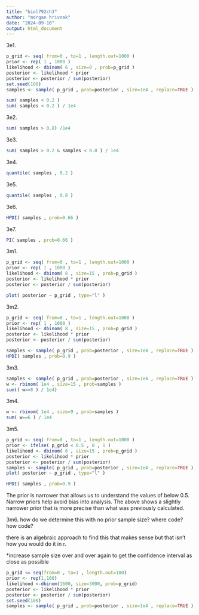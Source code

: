---
title: "biol792ch3"
author: "morgan hrivnak"
date: "2024-09-10"
output: html_document
---
3e1. 
```{r}
p_grid <- seq( from=0 , to=1 , length.out=1000 )
prior <- rep( 1 , 1000 )
likelihood <- dbinom( 6 , size=9 , prob=p_grid )
posterior <- likelihood * prior
posterior <- posterior / sum(posterior)
set.seed(100)
samples <- sample( p_grid , prob=posterior , size=1e4 , replace=TRUE )

sum( samples < 0.2 )
sum( samples < 0.2 ) / 1e4
```
3e2.
```{r}
sum( samples > 0.8) /1e4
```
3e3. 
```{r}
sum( samples > 0.2 & samples < 0.8 ) / 1e4
```
3e4.
```{r}
quantile( samples , 0.2 )
```
3e5.
```{r}
quantile( samples , 0.8 )
```
3e6.
```{r}
HPDI( samples , prob=0.66 )
```
3e7. 
```{r}
PI( samples , prob=0.66 )
```
3m1.
```{r}
p_grid <- seq( from=0 , to=1 , length.out=1000 )
prior <- rep( 1 , 1000 )
likelihood <- dbinom( 8 , size=15 , prob=p_grid )
posterior <- likelihood * prior
posterior <- posterior / sum(posterior)

plot( posterior ~ p_grid , type="l" )

```
3m2.
```{r}
p_grid <- seq( from=0 , to=1 , length.out=1000 )
prior <- rep( 1 , 1000 )
likelihood <- dbinom( 8 , size=15 , prob=p_grid )
posterior <- likelihood * prior
posterior <- posterior / sum(posterior)

samples <- sample( p_grid , prob=posterior , size=1e4 , replace=TRUE )
HPDI( samples , prob=0.9 )
```
3m3. 
```{r}
samples <- sample( p_grid , prob=posterior , size=1e4 , replace=TRUE )
w <- rbinom( 1e4 , size=15 , prob=samples )
sum(( w==8 ) / 1e4)
```
3m4.
```{r}
w <- rbinom( 1e4 , size=9 , prob=samples )
sum( w==6 ) / 1e4
```
3m5.
```{r}
p_grid <- seq( from=0 , to=1 , length.out=1000 )
prior <- ifelse( p_grid < 0.5 , 0 , 1 )
likelihood <- dbinom( 8 , size=15 , prob=p_grid )
posterior <- likelihood * prior
posterior <- posterior / sum(posterior)
samples <- sample( p_grid , prob=posterior , size=1e4 , replace=TRUE )
plot( posterior ~ p_grid , type="l" )

```
```{r}
HPDI( samples , prob=0.9 )
```
The prior is narrower that allows us to understand the values of below 0.5. Narrow priors help avoid bias into analysis. The above shows a slightly narrower prior that is more precise than what was previously calculated.

3m6.
how do we determine this with no prior sample size?
where code? how code?

there is an algebraic approach to find this that makes sense but that isn't how you would do it in r.

*increase sample size over and over again to get the confidence interval as close as possible

```{r}
p_grid <= seq(from=0 , to=1 , length.out=100)
prior <- rep(1,100)
likelihood <-dbinom(1600, size=3000, prob=p_grid)
posterior <- likelihood * prior
posterior <- posterior / sum(posterior)
set.seed(100)
samples <- sample( p_grid , prob=posterior , size=1e4 , replace=TRUE )
```






